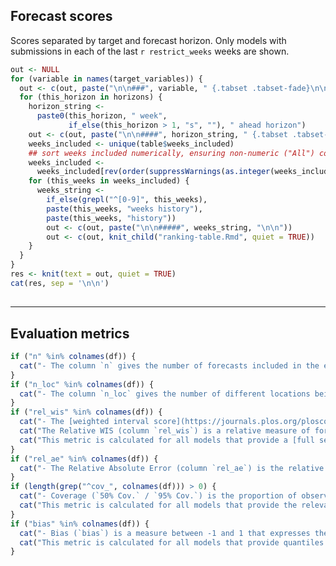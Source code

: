 <!--- Table comparing the performance of each model. The table is followed by
an explanation text detailing the meaning of each column/index. --->

## Forecast scores {.tabset .tabset-fade}

Scores separated by target and forecast horizon. Only models with submissions in each of the last `r restrict_weeks` weeks are shown.

```r
out <- NULL
for (variable in names(target_variables)) {
  out <- c(out, paste("\n\n###", variable, " {.tabset .tabset-fade}\n\n"))
  for (this_horizon in horizons) {
    horizon_string <-
      paste0(this_horizon, " week",
             if_else(this_horizon > 1, "s", ""), " ahead horizon")
    out <- c(out, paste("\n\n####", horizon_string, " {.tabset .tabset-fade}\n\n"))
    weeks_included <- unique(table$weeks_included)
    ## sort weeks included numerically, ensuring non-numeric ("All") comes first
    weeks_included <-
      weeks_included[rev(order(suppressWarnings(as.integer(weeks_included))))]
    for (this_weeks in weeks_included) {
      weeks_string <-
        if_else(grepl("^[0-9]", this_weeks),
		paste(this_weeks, "weeks history"),
		paste(this_weeks, "history"))
        out <- c(out, paste("\n\n#####", weeks_string, "\n\n"))
        out <- c(out, knit_child("ranking-table.Rmd", quiet = TRUE))
    }
  }
}
res <- knit(text = out, quiet = TRUE)
cat(res, sep = '\n\n')
```

## {.unlisted .unnumbered}

---

## Evaluation metrics

```r
if ("n" %in% colnames(df)) {
  cat("- The column `n` gives the number of forecasts included in the evaluation. This number may vary across models as some models joined later than others, or models may not have submitted forecasts in certain weeks.\n")
}
if ("n_loc" %in% colnames(df)) {
  cat("- The column `n_loc` gives the number of different locations being included in the shown evaluation. For invdividual country reports this is 1, as we do not currently consider subnational forecasts.\n")
}
if ("rel_wis" %in% colnames(df)) {
  cat("- The [weighted interval score](https://journals.plos.org/ploscompbiol/article?id=10.1371/journal.pcbi.1008618) (WIS) is a [proper scoring rule](https://en.wikipedia.org/wiki/Scoring_rule#Propriety) (i.e., it cannot be \"cheated\") that is suited to scoring forecasts in an interval format. It generalizes the absolute error (i.e. lower values are better) and has three components: dispersion, underprediction and overprediction. Dispersion is a weighted average of the widths of the submitted prediction intervals. Over- and underprediction (overpred/underpred) penalties are added whenever an observation falls outside of a reported central prediction interval, with the strength of the penalty depending on the nominal level of the interval and how far outside of the interval the observation fell. Note that the average WIS can refer to different sets of targets for different models and therefore _cannot always be compared across models_. Such comparisons should be done based on the relative skill.  \n")
  cat("The Relative WIS (column `rel_wis`) is a relative measure of forecast performance which takes into account that different teams may not cover the exact same set of forecast targets (i.e., weeks and locations). Loosely speaking, a relative WIS of X means that averaged over the targets a given team addressed, its WIS was X times higher/lower than the the performance of the baseline model described in [Cramer et al. (2021)](https://www.medrxiv.org/content/10.1101/2021.02.03.21250974v1). Smaller values are thus better and a value below one means that the model has above average performance. The relative WIS is computed using a 'pairwise comparison tournament' where for each pair of models a mean score ratio is computed based on the set of shared targets. The relative WIS is the geometric mean of these ratios. Details on the computation can be found in [Cramer et al. (2021)](https://www.medrxiv.org/content/10.1101/2021.02.03.21250974v1).  \n")
  cat("This metric is calculated for all models that provide a [full set](https://github.com/epiforecasts/covid19-forecast-hub-europe/wiki/Forecast-format#quantile) of quantiles.\n")
}
if ("rel_ae" %in% colnames(df)) {
  cat("- The Relative Absolute Error (column `rel_ae`) is the relative absolute error of the predictive point forecasts, that is the predicted value that individual forecasts deem the most likely. The relative AE is computed using a 'pairwise comparison tournament' where for each pair of models a mean score ratio is computed based on the set of shared targets. The relative AE is the geometric mean of these ratios. Details on the computation can be found in [Cramer et al. (2021)](https://www.medrxiv.org/content/10.1101/2021.02.03.21250974v1).\n")
}
if (length(grep("^cov_", colnames(df))) > 0) {
  cat("- Coverage (`50% Cov.` / `95% Cov.`) is the proportion of observations that fell within a given prediction interval. Ideally, a forecast model would achieve 50% coverage of 0.50 (i.e., 50% of observations fall within the 50% prediction interval) and 95% coverage of 0.95 (i.e., 95% of observations fall within the 95% prediction interval). Values of coverage greater than these nominal values indicate that the forecasts are _underconfident_, i.e. prediction intervals tend to be too wide, whereas values of coverage smaller than these nominal values indicate that the forecasts are _overconfident_, i.e. prediction intervals tend to be too narrow.  \n")
  cat("This metric is calculated for all models that provide the relevant quantiles.\n")
}
if ("bias" %in% colnames(df)) {
  cat("- Bias (`bias`) is a measure between -1 and 1 that expresses the tendency to underpredict (-1) or overpredict (1), see the description in [Funk et al. (2019)](https://doi.org/10.1371/journal.pcbi.1006785).  \n")
  cat("This metric is calculated for all models that provide quantiles.\n")
}
```

## {.unlisted .unnumbered}
